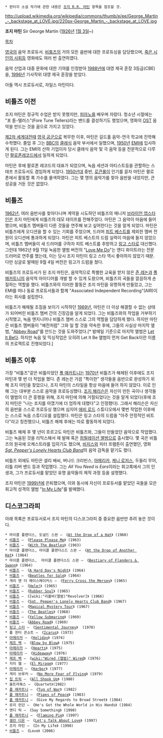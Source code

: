  * 판타지 소설 작가에 관한 내용은 [[조지 R.R. 마틴]] 항목을 참조할 것.

http://upload.wikimedia.org/wikipedia/commons/thumb/e/ee/George_Martin_-_backstage_at_LOVE.jpg/220px-George_Martin_-_backstage_at_LOVE.jpg

'''조지 마틴''' Sir George Martin ([[1926년]] [[1월 3일]]~)

[[목차]]

[[영국]]의 음악 프로듀서. [[비틀즈]]의 거의 모든 음반에 대한 프로듀싱을 담당했으며, [[죽은 시인의 사회]]등 영화에도 여러 번 출연하였다.

음악 산업과 대중 문화에 대한 기여를 인정받아 [[1988년]]에 대영 제국 훈장 3등급(CBE)을, [[1996년]] 기사작위 대영 제국 훈장을 받았다. 

아들 역시 프로듀서로, 자일스 마틴이다.

== 비틀즈 이전 ==
조지 마틴은 정규적 수업은 받지 못했지만, [[피아노]]를 배우며 자랐다. 청소년 시절에는 "포 튠-텔러스"(Fore Tune Tellers)라는 밴드를 결성하기도 했었으며, 영화의 [[OST]] 음악을 만드는 것을 꿈으로 가지고 있었다.

[[제2차 세계대전]]때 [[영국 공군]]으로 복무한 이후, 마틴은 길드홀 음악-연극 학교에 진학해 수학했다. 졸업 후 그는 [[BBC]]의 [[클래식]] 음악 부서에서 일했으며, [[1950년]] [[EMI]]에 입사하게 된다. 그는 EMI의 산하 기업이자 당시 클래식 음악 및 극 음악 등을 전문적으로 다루던 [[팔로폰]]레코드에서 일하게 되었다.

마틴은 후에 팔로폰 레코드의 대표가 되었으며, 녹음 세션과 아티스트등을 관할하는 스태프 프로듀서도 겸임하게 되었다. [[1950년대]] 중반, [[로큰롤]]이 인기를 끌자 마틴은 팔로폰에서 활동할 록 가수를 물색하였다. 그는 몇 명의 음악가를 찾아 음반을 내었지만, 큰 성공을 거둔 것은 없었다.

== 비틀즈 ==
[[1962년]], 여러 음반사를 찾아다니며 계약을 시도하던 비틀즈의 매니저 [[브라이언 엡스타인]]은 조지 마틴에게 비틀즈의 데모 테이프를 전해주었다. 마틴은 그 음악이 마음에 들어 했으며, 비틀즈 멤버들이 다른 것들을 연주해 보고 싶어한다는 것을 알게 되었다. 마틴은 비틀즈에게 오디션을 할 수 있는 기회를 주었으며, 드러머 [[피트 베스트]]를 제외한 멤버 전원이 오디션에 통과하게 되었다. 마틴은 피트 베스트의 드럼 실력이 마음에 들지 않았으며, 비틀즈 멤버들이 새 드러머를 구하자 피트 베스트를 추방하고 [[링고 스타]]로 대신했다. 그런데 1962년 9월 11일 녹음한 앨범 버전의 "[[Love Me Do]]"는 앤디 화이트라는 전문 드러머로 연주를 했는데, 이는 당시 조지 마틴이 링고 스타 역시 좋아하지 않았기 때문. 다만 싱글로 발매된 9월 4일 버전은 링고가 드럼을 쳤다. 

비틀즈의 프로듀서가 된 조지 마틴은, 음악적으로 특별한 교육을 받지 않은 [[존 레논]]과 [[폴 매카트니]]의 음악적 아이디어를 개발 할 수 있게 도왔으며, 비틀즈의 곡들을 깔끔하게 손질하는 역할을 했다. 비틀즈와의 이러한 활동은 조지 마틴을 유명하게 만들었고, 그는 EMI를 떠나 동료 프로듀서들과 함께 "Associated Independent Recording"(AIR)이라는 회사를 설립한다.

비틀즈가 해체될 조짐을 보이기 시작하던 [[1969년]], 마틴은 더 이상 해결할 수 없는 상태가 되어버린 비틀즈 멤버 간의 긴장감을 알게 되었다. 그는 비틀즈와의 작업을 거부하기 시작했고, 녹음 엔지니어나 비틀즈 멤버 스스로 그의 역할을 담당하게 했다. 하지만 마틴은 비틀즈 멤버들이 "예전처럼" 그와 일 할 것을 약속한 후에, 그들의 사실상 마지막 앨범, "[[Abbey Road]]"를 만드는 것을 도와주었다.[* 발매일 기준으로 마지막 앨범은 [[Let It Be]]다. 하지만 녹음 및 믹싱작업은 오히려 Let It Be 앨범이 먼저 Get Back이란 이름의 프로젝트로 진행되었다.]

== 비틀즈 이후 ==
가장 "비틀즈"같은 비틀이었던 [[폴 매카트니]]는 [[1970년]] 비틀즈가 해체된 이후에도 조지 마틴과 몇 번 더 작업을 했다. 존 레논은 가끔 "특이한" 생각들을 음반으로 완성하기 위해 조지 마틴을 찾았으나, 조지 마틴의 스타일을 항상 마음에 들어 하지 않았다. 이로 인해 그는 대부분 스스로 음악을 프로듀싱했다. [[조지 해리슨]]은 자신이 만든 곡이나 생각들이 앨범의 더 큰 흥행을 위해, 조지 마틴에 의해 거절되었다는 것을 알게 되었다(후에 조지 마틴은 "나는 조지를 아꼈기에 더 엄하게 대했다"고 인정했다). 그래서 해리슨은 자신의 음반을 스스로 프로듀싱 했으며 심지어 [[애비 로드]] 스튜디오에서 몇번 작업한 이후에는 스스로 녹음 스튜디오를 설립했다. 마틴은 링고 스타의 드럼을 "아주 안정적인 비트다"라고 칭찬했으나, 비틀즈 해체 후에는 따로 활동하게 되었다.

비틀즈 해체 후 몇 년이 흐르고도 마틴은 비틀즈와, 그들이 만들었던 음악으로 작업했다. 그는 녹음된 것을 리믹스해서 재 발매 혹은 [[컴필레이션 앨범]]으로 출시했다. 몇 곡은 비틀즈의 원곡에 오케스트라를 입히기도 했으며, [[비지스]]와 피터 프램튼이 출연했던, 영화 ''[[Sgt. Pepper's Lonely Hearts Club Band]]''의 음악 감독을 맡기도 했다.

비틀즈 외에도 마틴은 셜리 배씨, 버나드 크리빈스, [[아메리카]], [[케니 로저스]], 두들리 무어, 리틀 리버 밴드 등과 작업했다. 그는 ''All You Need is Ears''이라는 회고록에서 그의 인생과, 그가 프로듀서를 맡았던 유명 음악들의 제작 과정 등을  설명했다.

조지 마틴은 [[1999년]]에 은퇴했으며, 이와 동시에 자신이 프로듀서를 맡았던 곡들을 모은 회고적 성격의 앨범 "[[In My Life]]"를 발매했다.

== 디스코그라피 ==
아래 목록은 프로듀서로서 조지 마틴의 디스코그라피 중 중요한 음반만 추려 놓은 것이다.

 * 마이클 플랜더스, 도널드 스완 — 《[[At the Drop of a Hat]]》 (1960)
 * [[비틀즈]] — 《[[Please Please Me]]》 (1963)
 * [[비틀즈]] — 《[[With The Beatles]]》 (1963)
 * 마이클 플랜더스, 마이클 플랜더스드 스완 — 《[[At the Drop of Another Hat]]》 (1964)
 * 마이클 플랜더스,  마이클 플랜더스드 스완 — 《[[Bestiary of Flanders & Swann]]》 (1964)
 * [[비틀즈]] — 《[[A Hard Day's Night]]》 (1964)
 * [[비틀즈]] — 《[[Beatles for Sale]]》 (1964)
 * 게리 엔 더 페이스메이커스 — 《[[Ferry Cross the Mersey]]》 (1965)
 * [[비틀즈]] — 《[[Help!]]》 (1965)
 * [[비틀즈]] — 《[[Rubber Soul]]》 (1965)
 * [[비틀즈]] — 《[wiki:"리볼버(앨범)"Revolver]》 (1966)
 * [[비틀즈]] — 《[[Sgt. Pepper's Lonely Hearts Club Band]]》 (1967)
 * [[비틀즈]] — 《[[Magical Mystery Tour]]》 (1967)
 * [[비틀즈]] — 《[[The Beatles]]》 (1968)
 * [[비틀즈]] — 《[[Yellow Submarine]]》 (1969)
 * [[비틀즈]] — 《[[Abbey Road]]》 (1969)
 * [[링고 스타]] — 《[[Sentimental Journey]]》  (1970)
 * 폴 윈터 콘소트 — 《[[Icarus]]》 (1973)
 * [[아메리카]] — 《[[Holiday]]》 (1974)
 * [[제프 벡]] — 《[[Blow by Blow]]》 (1975)
 * [[아메리카]] — 《[[Hearts]]》 (1975)
 * [[아메리카]] — 《[[Hideaway]]》 (1976)
 * [[제프 벡]] — 《[[wiki:"Wired (앨범)" Wired]]》 (1976)
 * 지미 웹 — 《[[El Mirage]]》 (1977)
 * [[아메리카]] — 《[[Harbor]]》 (1977)
 * 게리 브루커 — 《[[No More Fear of Flying]]》 (1979)
 * [[칩 트릭]] — 《[[All Shook Up]]》 (1980)
 * 울트라복스 — 《Quartet》(1982)
 * [[폴 매카트니]] — 《[[Tug of War]]》 (1982)
 * [[폴 매카트니]] — 《[[Pipes of Peace]]》 (1983)
 * [[폴 매카트니]] — 《Give My Regards to Broad Street》 (1984)
 * 로리 런던 — 《He's Got the Whole World in His Hands》 (1984)
 * 앤디 릭 — 《Say Something》 (1990)
 * [[폴 매카트니]] — 《[[Flaming Pie]]》 (1997)
 * [[셀린 디온]] — 《[[Let's Talk About Love]]》 (1997)
 * 조지 마틴 — 《In My Life》 (1998)
 * [[비틀즈]] — 《Love》 (2006)
